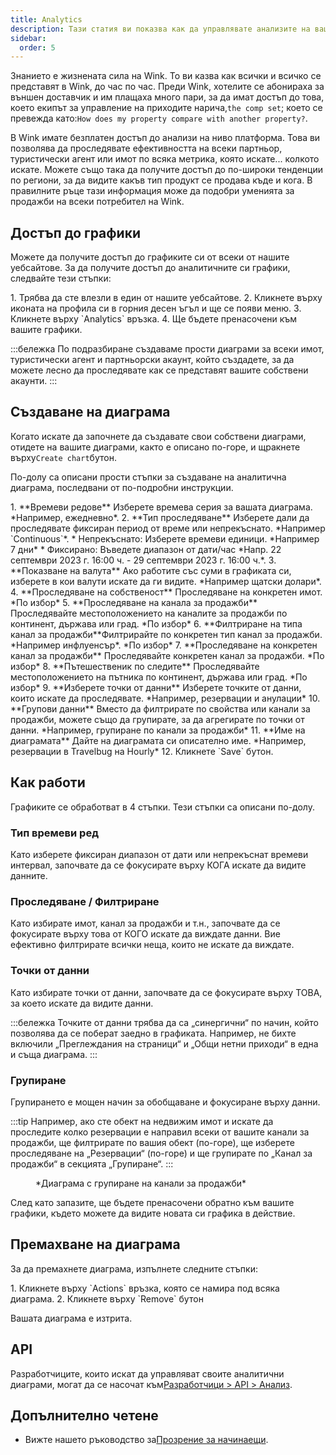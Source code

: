 ```yaml
---
title: Analytics
description: Тази статия ви показва как да управлявате анализите на вашата Wink Platform.
sidebar:
  order: 5
---
```


Знанието е жизнената сила на Wink. То ви казва как всички и всичко се представят в Wink, до час по час. Преди Wink, хотелите се абонираха за външен доставчик и им плащаха много пари, за да имат достъп до това, което екипът за управление на приходите нарича,`the comp set`; което се превежда като:`How does my property compare with another property?`.

В Wink имате безплатен достъп до анализи на ниво платформа. Това ви позволява да проследявате ефективността на всеки партньор, туристически агент или имот по всяка метрика, която искате... колкото искате. Можете също така да получите достъп до по-широки тенденции по региони, за да видите какъв тип продукт се продава къде и кога. В правилните ръце тази информация може да подобри уменията за продажби на всеки потребител на Wink.

## Достъп до графики

Можете да получите достъп до графиките си от всеки от нашите уебсайтове. За да получите достъп до аналитичните си графики, следвайте тези стъпки:

<Steps>
  1. Трябва да сте влезли в един от нашите уебсайтове.
  2. Кликнете върху иконата на профила си в горния десен ъгъл и ще се появи меню.
  3. Кликнете върху `Analytics` връзка.
  4. Ще бъдете пренасочени към вашите графики.
</Steps>


:::бележка
По подразбиране създаваме прости диаграми за всеки имот, туристически агент и партньорски акаунт, който създадете, за да можете лесно да проследявате как се представят вашите собствени акаунти. :::

## Създаване на диаграма

Когато искате да започнете да създавате свои собствени диаграми, отидете на вашите диаграми, както е описано по-горе, и щракнете върху`Create chart`бутон.

По-долу са описани прости стъпки за създаване на аналитична диаграма, последвани от по-подробни инструкции.

<Steps>
  1. **Времеви редове** Изберете времева серия за вашата диаграма. *Например, ежедневно*.
  2. **Тип проследяване** Изберете дали да проследявате фиксиран период от време или непрекъснато. *Например `Continuous`*.
     * Непрекъснато: Изберете времеви единици. *Например 7 дни*
     * Фиксирано: Въведете диапазон от дати/час *Напр. 22 септември 2023 г. 16:00 ч. - 29 септември 2023 г. 16:00 ч.*.
  3. **Показване на валута** Ако работите със суми в графиката си, изберете в кои валути искате да ги видите. *Например щатски долари*.
  4. **Проследяване на собственост** Проследяване на конкретен имот. *По избор*
  5. **Проследяване на канала за продажби** Проследявайте местоположението на каналите за продажби по континент, държава или град. *По избор*
  6. **Филтриране на типа канал за продажби**Филтрирайте по конкретен тип канал за продажби. *Например инфлуенсър*. *По избор*
  7. **Проследяване на конкретен канал за продажби** Проследявайте конкретен канал за продажби. *По избор*
  8. **Пътешественик по следите** Проследявайте местоположението на пътника по континент, държава или град. *По избор*
  9. **Изберете точки от данни** Изберете точките от данни, които искате да проследявате. *Например, резервации и анулации*
  10. **Групови данни** Вместо да филтрирате по свойства или канали за продажби, можете също да групирате, за да агрегирате по точки от данни. *Например, групиране по канали за продажби*
  11. **Име на диаграмата** Дайте на диаграмата си описателно име. *Например, резервации в Travelbug на Hourly*
  12. Кликнете `Save` бутон.
</Steps>


## Как работи

Графиките се обработват в 4 стъпки. Тези стъпки са описани по-долу.

### Тип времеви ред

Като изберете фиксиран диапазон от дати или непрекъснат времеви интервал, започвате да се фокусирате върху КОГА искате да видите данните.

### Проследяване / Филтриране

Като избирате имот, канал за продажби и т.н., започвате да се фокусирате върху това от КОГО искате да виждате данни. Вие ефективно филтрирате всички неща, които не искате да виждате.

### Точки от данни

Като избирате точки от данни, започвате да се фокусирате върху ТОВА, за което искате да видите данни.

:::бележка
Точките от данни трябва да са „синергични“ по начин, който позволява да се поберат заедно в графиката. Например, не бихте включили „Преглеждания на страници“ и „Общи нетни приходи“ в една и съща диаграма.
:::

### Групиране<Badge text="New" variant="note" />


Групирането е мощен начин за обобщаване и фокусиране върху данни.

:::tip
Например, ако сте обект на недвижим имот и искате да проследите колко резервации е направил всеки от вашите канали за продажби, ще филтрирате по вашия обект (по-горе), ще изберете проследяване на „Резервации“ (по-горе) и ще групирате по „Канал за продажби“ в секцията „Групиране“.
:::

<figure>
  <CloudinaryImage width="700" height="219" resize="scale" quality="best" alt="Аналитична диаграма" src="academy/analytics" errorImage="noimage_opaque_nyrtl0.png" />

  <figcaption>*Диаграма с групиране на канали за продажби*</figcaption>
</figure>


След като запазите, ще бъдете пренасочени обратно към вашите графики, където можете да видите новата си графика в действие.

## Премахване на диаграма

За да премахнете диаграма, изпълнете следните стъпки:

<Steps>
  1. Кликнете върху `Actions` връзка, която се намира под всяка диаграма.
  2. Кликнете върху `Remove` бутон
</Steps>


Вашата диаграма е изтрита.

## API

Разработчиците, които искат да управляват своите аналитични диаграми, могат да се насочат към[Разработчици > API > Анализ](/developers/apis/#analytics-api).

## Допълнително четене

* Вижте нашето ръководство за[Прозрение за начинаещи](/guides/insight-for-dummies).

